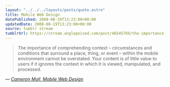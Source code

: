 ```yaml
---
layout: "../../../layouts/posts/quote.astro"
title: Mobile Web Design
datePublished: 2008-08-19T13:23:00+00:00
updatedDate: 2008-08-19T13:23:00+00:00
source: tumblr stream
tumblrUrl: https://stream.anglepoised.com/post/46545769/the-importance-of-comprehending-context
---
```


> The importance of comprehending context &#8211; circumstances and conditions that surround a place, thing, or event &#8211; within the mobile environment cannot be overstated. Your content is of little value to users if it ignores the context in which it is viewed, manipulated, and processed.

— <cite>[Cameron Moll, _Mobile Web Design_](http://mobilewebbook.com/)</cite>

